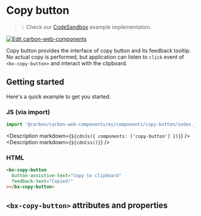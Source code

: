 
# Copy button

> 💡 Check our
> [CodeSandbox](https://codesandbox.io/s/github/carbon-design-system/carbon-for-ibm-dotcom/tree/main/packages/carbon-web-components/examples/codesandbox/basic/components/copy-button)
> example implementation.

[![Edit carbon-web-components](https://codesandbox.io/static/img/play-codesandbox.svg)](https://codesandbox.io/s/github/carbon-design-system/carbon-for-ibm-dotcom/tree/main/packages/carbon-web-components/examples/codesandbox/basic/components/copy-button)

Copy button provides the interface of copy button and its feedback tooltip. No
actual copy is performed, but application can listen to `click` event of
`<bx-copy-button>` and interact with the clipboard.

## Getting started

Here's a quick example to get you started.

### JS (via import)

```javascript
import '@carbon/carbon-web-components/es/components/copy-button/index.js';
```

<Description markdown={`${cdnJs({ components: ['copy-button'] })}`} />
<Description markdown={`${cdnCss()}`} />

### HTML

```html
<bx-copy-button
  button-assistive-text="Copy to clipboard"
  feedback-text="Copied!"
></bx-copy-button>
```

## `<bx-copy-button>` attributes and properties

<Props of="bx-copy-button" />
